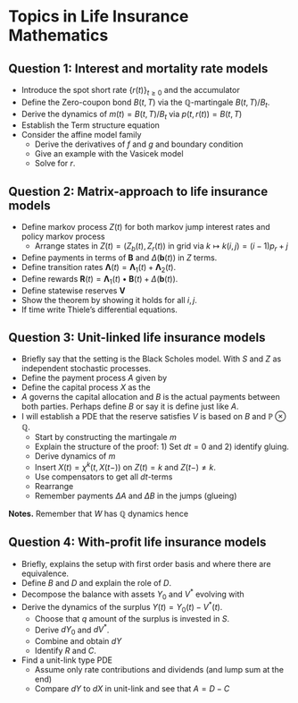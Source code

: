 # Topics in Life Insurance Mathematics

## Question 1: Interest and mortality rate models

  * Introduce the spot short rate $\{r(t)\}_{t\ge 0}$ and the accumulator
  \begin{align*}
  B_t=e^{\int_0^tr(v)\ dv}
  \end{align*}
  * Define the Zero-coupon bond $B(t,T)$ via the $\mathbb Q$-martingale $B(t,T)/B_t$.
  * Derive the dynamics of $m(t)=B(t,T)/B_t$ via $p(t,r(t))=B(t,T)$
  * Establish the Term structure equation
  * Consider the affine model family
  \begin{align*}
  p(t,r)=e^{f(t)r+g(t)}
  \end{align*}
    - Derive the derivatives of $f$ and $g$ and boundary condition
    - Give an example with the Vasicek model
    \begin{align*}
    \alpha(t,r)=(a-br),\qquad \sigma(t,r)=\sigma^2
    \end{align*}
    - Solve for $r$.

\newpage

## Question 2: Matrix-approach to life insurance models

  * Define markov process $Z(t)$ for both markov jump interest rates and policy markov process
    - Arrange states in $Z(t)=(Z_b(t),Z_r(t))$ in grid via $k\mapsto k(i,j) = (i-1)p_r+j$
  * Define payments in terms of $\mathbf B$ and $\Delta (\mathbf b(t))$ in $Z$ terms.
  * Define transition rates $\mathbf \Lambda(t)=\mathbf \Lambda_1(t)+\mathbf \Lambda_2(t)$.
  * Define rewards $\mathbf R(t)=\mathbf \Lambda_1(t)\bullet \mathbf B(t)+\Delta(\mathbf b(t))$.
  * Define statewise reserves $\mathbf V$
  * Show the theorem
  \begin{align*}
  \mathbf V(s,t)=\int_s^t \mathbf D(s,u)\mathbf R(u)\mathbf P(u,t)\ du
  \end{align*}
  by showing it holds for all $i,j$.
  * If time write Thiele's differential equations.

\newpage

## Question 3: Unit-linked life insurance models

  * Briefly say that the setting is the Black Scholes model. With $S$ and $Z$ as independent stochastic processes.
  * Define the payment process $A$ given by
  \begin{align*}
  dA(t)&=a^{Z(t)}(t)\ dt+\Delta A^{Z(t)}(t)+\sum_{k:k\ne Z(t-)}a^{Z(t-)k}(t)dN^k
  \end{align*}
  * Define the capital process $X$ as the 
  \begin{align*}
  dX(t)&=rX(t)\ dt+\sigma \pi(t,X(t))X(t)\ dW^{\mathbb Q}(t)\\
  &-dA^{Z(t)}(t,X(t-))\\
  &-\sum_{k:k\ne Z(t-)}\lambda_{Z(t-)k}\Big(\chi^k(t,X(t-)+a^{Z(t-)k}(t,X(t-))-X(t-)\Big)\ dt\\
  &-\sum_{k:k\ne Z(t-)}\Big(\chi^k(t,X(t-))-X(t-)\Big)\ dN^k(t)
  \end{align*}
  * $A$ governs the capital allocation and $B$ is the actual payments between both parties. Perhaps define $B$ or say it is define just like $A$.
  * I will establish a PDE that the reserve satisfies $V$ is based on $B$ and $\mathbb P\otimes \mathbb Q$.
    - Start by constructing the martingale $m$
    - Explain the structure of the proof: 1) Set $dt=0$ and 2) identify gluing.
    - Derive dynamics of $m$
    - Insert $X(t)=\chi^k(t,X(t-))$ on $Z(t)=k$ and $Z(t-)\ne k$.
    - Use compensators to get all $dt$-terms
    - Rearrange
    - Remember payments $\Delta A$ and $\Delta B$ in the jumps (glueing)

**Notes.** Remember that $W$ has $\mathbb Q$ dynamics
\begin{align*}
dW(t)=dW^\mathbb Q(t)+\frac{r-\mu}{\sigma}\ dt
\end{align*}
hence
\begin{align*}
dX(t)&=((\mu-r)\pi(t,X(t))+r)X(t)\ dt+\pi(t,X(t))\sigma X(t)\ dW(t)+...\\
&=(\color{red}{(\mu-r)\pi(t,X(t))}+r)X(t)\ dt+\pi(t,X(t))\sigma X(t)\ dW^\mathbb Q+\color{red}{(r-\mu)\pi(t,X(t))}X(t)\ dt+...\\
&=rX(t)\ dt+\pi(t,X(t))\sigma X(t)\ dW^\mathbb Q+...
\end{align*}

\newpage

## Question 4: With-profit life insurance models

  * Briefly, explains the setup with first order basis and where there are equivalence.
  * Define $B$ and $D$ and explain the role of $D$.
  * Decompose the balance with assets $Y_0$ and $V^*$ evolving with
  \begin{align*}
  Y_0(t)=\int_0^t\frac{G(t)}{G(s)}d(-(B+D)(s))
  \end{align*}
  * Derive the dynamics of the surplus $Y(t)=Y_0(t)-V^*(t)$.
    - Choose that $q$ amount of the surplus is invested in $S$.
    \begin{align*}
    q(t)=\pi(t,Y(t))Y(t)/Y_0(t)
    \end{align*}
    - Derive $dY_0$ and $dV^*$.
    - Combine and obtain $dY$
    - Identify $R$ and $C$.
  * Find a unit-link type PDE
    - Assume only rate contributions and dividends (and lump sum at the end)
    - Compare $dY$ to $dX$ in unit-link and see that $A=D-C$
